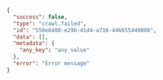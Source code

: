 ```json
{
  "success": false,
  "type": "crawl.failed",
  "id": "550e8400-e29b-41d4-a716-446655440000",
  "data": [],
  "metadata": {
    "any_key": "any_value"
  },
  "error": "Error message"
} 